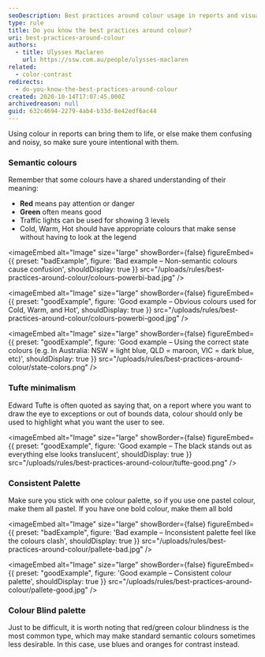 ```yaml
---
seoDescription: Best practices around colour usage in reports and visualizations, ensuring clarity and effectiveness through semantic colours, minimalism, consistent palette, and consideration for colour blindness.
type: rule
title: Do you know the best practices around colour?
uri: best-practices-around-colour
authors:
  - title: Ulysses Maclaren
    url: https://ssw.com.au/people/ulysses-maclaren
related:
  - color-contrast
redirects:
  - do-you-know-the-best-practices-around-colour
created: 2020-10-14T17:07:45.000Z
archivedreason: null
guid: 632c4694-2279-4ab4-b33d-8e42edf6ac44
---
```


Using colour in reports can bring them to life, or else make them confusing and noisy, so make sure youre intentional with them.
### Semantic colours

Remember that some colours have a shared understanding of their meaning:

* **Red** means pay attention or danger
* **Green** often means good
* Traffic lights can be used for showing 3 levels
* Cold, Warm, Hot should have appropriate colours that make sense without having to look at the legend

<imageEmbed
  alt="Image"
  size="large"
  showBorder={false}
  figureEmbed={{
    preset: "badExample",
    figure: 'Bad example – Non-semantic colours cause confusion',
    shouldDisplay: true
  }}
  src="/uploads/rules/best-practices-around-colour/colours-powerbi-bad.jpg"
/>

<imageEmbed
  alt="Image"
  size="large"
  showBorder={false}
  figureEmbed={{
    preset: "goodExample",
    figure: 'Good example – Obvious colours used for Cold, Warm, and Hot',
    shouldDisplay: true
  }}
  src="/uploads/rules/best-practices-around-colour/colours-powerbi-good.jpg"
/>

<imageEmbed
  alt="Image"
  size="large"
  showBorder={false}
  figureEmbed={{
    preset: "goodExample",
    figure: 'Good example – Using the correct state colours (e.g. In Australia: NSW = light blue, QLD = maroon, VIC = dark blue, etc)',
    shouldDisplay: true
  }}
  src="/uploads/rules/best-practices-around-colour/state-colors.png"
/>

### Tufte minimalism

Edward Tufte is often quoted as saying that, on a report where you want to draw the eye to exceptions or out of bounds data, colour should only be used to highlight what you want the user to see.

<imageEmbed
  alt="Image"
  size="large"
  showBorder={false}
  figureEmbed={{
    preset: "goodExample",
    figure: 'Good example – The black stands out as everything else looks translucent',
    shouldDisplay: true
  }}
  src="/uploads/rules/best-practices-around-colour/tufte-good.png"
/>

### Consistent Palette

Make sure you stick with one colour palette, so if you use one pastel colour, make them all pastel. If you have one bold colour, make them all bold

<imageEmbed
  alt="Image"
  size="large"
  showBorder={false}
  figureEmbed={{
    preset: "badExample",
    figure: 'Bad example – Inconsistent palette feel like the colours clash',
    shouldDisplay: true
  }}
  src="/uploads/rules/best-practices-around-colour/pallete-bad.jpg"
/>

<imageEmbed
  alt="Image"
  size="large"
  showBorder={false}
  figureEmbed={{
    preset: "goodExample",
    figure: 'Good example – Consistent colour palette',
    shouldDisplay: true
  }}
  src="/uploads/rules/best-practices-around-colour/pallete-good.jpg"
/>

### Colour Blind palette

Just to be difficult, it is worth noting that red/green colour blindness is the most common type, which may make standard semantic colours sometimes less desirable. In this case, use blues and oranges for contrast instead.